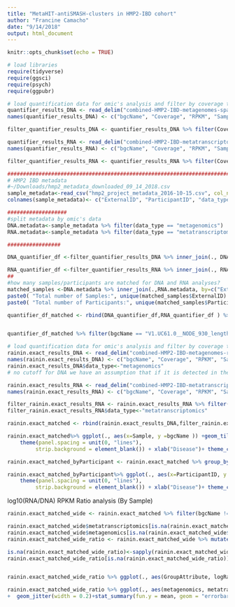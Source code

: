 ```yaml
---
title: "MetaHIT-antiSMASH-clusters in HMP2-IBD cohort"
author: "Francine Camacho"
date: "9/14/2018"
output: html_document
---
```


```r
knitr::opts_chunk$set(echo = TRUE)
```



```r
# load libraries 
require(tidyverse)
require(ggsci)
require(psych)
require(ggpubr)
```


```r
# load quantification data for omic's analysis and filter by coverage threshold (>=50)
quantifier_results_DNA <- read_delim("combined-HMP2-IBD-metagenomes-spanish-clusters-quantifier-results.txt", col_names = F, delim = "\t")
names(quantifier_results_DNA) <- c("bgcName", "Coverage", "RPKM", "Sample") # add column names

filter_quantifier_results_DNA <- quantifier_results_DNA %>% filter(Coverage >= 50)  # filter by coverage 

quantifier_results_RNA <- read_delim("combined-HMP2-IBD-metatranscriptomes-spanish-clusters-quantifier-results.txt", col_names = F, delim = "\t")
names(quantifier_results_RNA) <- c("bgcName", "Coverage", "RPKM", "Sample") # add column names

filter_quantifier_results_RNA <- quantifier_results_RNA %>% filter(Coverage >= 50)  # filter by coverage 

################################################################################
# HMP2 IBD metadata 
#~/Downloads/hmp2_metadata_downloaded_09_14_2018.csv
sample_metadata<-read_csv("hmp2_project_metadata_2016-10-15.csv", col_names = TRUE) %>% select(., `External ID`, `Participant ID`,`data_type`, `visit_num`, sex, hispa, race,specify_race, diagnosis )
colnames(sample_metadata)<- c("ExternalID", "ParticipantID", "data_type","visit_num","sex","hispa","race","specify_race", "GroupAttribute")

################### 
#split metadata by omic's data 
DNA.metadata<-sample_metadata %>% filter(data_type == "metagenomics")
RNA.metadata<-sample_metadata %>% filter(data_type == "metatranscriptomics")

#################

DNA_quantifier_df <-filter_quantifier_results_DNA %>% inner_join(., DNA.metadata, by =c("Sample" = "ExternalID"))

RNA_quantifier_df <-filter_quantifier_results_RNA %>% inner_join(., RNA.metadata, by =c("Sample" = "ExternalID"))
##
#how many samples/participants are matched for DNA and RNA analyses?
matched_samples <-DNA.metadata %>% inner_join(.,RNA.metadata, by=c("ExternalID", "ParticipantID","visit_num","sex","hispa","race","specify_race", "GroupAttribute" ))
paste0( "Total number of Samples:", unique(matched_samples$ExternalID) %>% length())
paste0( "Total number of Participants:", unique(matched_samples$ParticipantID) %>% length())
```

```r

quantifier_df_matched <- rbind(DNA_quantifier_df,RNA_quantifier_df ) %>% filter(Sample %in% matched_samples$ExternalID )


quantifier_df_matched %>% filter(bgcName == "V1.UC61.0__NODE_930_length_26002_cov_3.77986__26002__nrps__ANTISMASH__0_26002" | bgcName == "V1.CD18.3__NODE_78_length_114577_cov_12.9704__43190__nrps__ANTISMASH__49316_92506") %>% ggplot(., aes(bgcName, RPKM, color = GroupAttribute)) + geom_boxplot(outlier.colour = NA) + facet_grid(~data_type) +stat_summary(fun.y = mean, geom = "errorbar", aes(ymax = ..y.., ymin = ..y..), width = .75, linetype = "dashed")+scale_color_npg()+ theme_bw() + geom_jitter(width = 0.2) + theme(axis.text.x = element_text(angle = 90, hjust = 1))
```


```r
# load quantification data for omic's analysis and filter by coverage threshold (10 % in RNA no cutoff % DNA)
rainin.exact_results_DNA <- read_delim("combined-HMP2-IBD-metagenomes-rainin-quantifier-results.txt", col_names = F, delim = "\t")
names(rainin.exact_results_DNA) <- c("bgcName", "Coverage", "RPKM", "Sample") # add column names
rainin.exact_results_DNA$data_type<-"metagenomics"
# no cutoff for DNA we have an assumption that if it is detected in the RNA than it will be detected in the DNA 

rainin.exact_results_RNA <- read_delim("combined-HMP2-IBD-metatranscriptomes-rainin-quantifier-results.txt", col_names = F, delim = "\t")
names(rainin.exact_results_RNA) <- c("bgcName", "Coverage", "RPKM", "Sample") # add column names

filter_rainin.exact_results_RNA <- rainin.exact_results_RNA %>% filter(Coverage >= 10)  # filter by coverage 
filter_rainin.exact_results_RNA$data_type<-"metatranscriptomics"

rainin.exact_matched <- rbind(rainin.exact_results_DNA,filter_rainin.exact_results_RNA ) %>% filter(Sample %in% matched_samples$ExternalID )%>% inner_join(.,matched_samples%>% select(-c(3,10)), by = c("Sample"= "ExternalID"))

rainin.exact_matched%>% ggplot(., aes(x=Sample, y =bgcName )) +geom_tile(aes(fill = RPKM),colour = "black", width=.9, height = .9)+scale_fill_gradient2(low="darkblue", high="darkgreen", guide="colorbar")+facet_grid(data_type~GroupAttribute, switch = "both", scales = "free", space = "free") +
    theme(panel.spacing = unit(0, "lines"), 
         strip.background = element_blank()) + xlab("Disease")+ theme_classic() + theme(axis.text.x = element_text(angle = 90, hjust = 1)) + ggtitle("Target BGCs Relative Score amongst Different Cohorts")

rainin.exact_matched_byParticipant <- rainin.exact_matched %>% group_by(ParticipantID,data_type,bgcName) %>% mutate(meanRPKM = mean(RPKM))

rainin.exact_matched_byParticipant%>% ggplot(., aes(x=ParticipantID, y =bgcName )) +geom_tile(aes(fill = meanRPKM),colour = "black", width=.9, height = .9)+scale_fill_gradient2(low="darkblue", high="darkgreen", guide="colorbar")+facet_grid(data_type~GroupAttribute, switch = "both", scales = "free", space = "free") +
    theme(panel.spacing = unit(0, "lines"), 
         strip.background = element_blank()) + xlab("Disease")+ theme_classic() + theme(axis.text.x = element_text(angle = 90, hjust = 1)) + ggtitle("Target BGCs Relative Score amongst Different Cohorts")

```

log10(RNA/DNA) RPKM Ratio analysis (By Sample)

```r
rainin.exact_matched_wide <- rainin.exact_matched %>% filter(bgcName != "smNRPS-BP") %>% group_by(ParticipantID) %>% mutate(meanRPKM = mean(RPKM)) %>% spread(., data_type, meanRPKM)

rainin.exact_matched_wide$metatranscriptomics[is.na(rainin.exact_matched_wide$metatranscriptomics)]<-0
rainin.exact_matched_wide$metagenomics[is.na(rainin.exact_matched_wide$metagenomics)]<-1
rainin.exact_matched_wide_ratio <- rainin.exact_matched_wide %>% mutate(logRatio = log10(metatranscriptomics/metagenomics))

is.na(rainin.exact_matched_wide_ratio)<-sapply(rainin.exact_matched_wide_ratio, is.infinite) # replace inf to NAs  
rainin.exact_matched_wide_ratio[is.na(rainin.exact_matched_wide_ratio)]<-0 # replace NA to 0s 


rainin.exact_matched_wide_ratio %>% ggplot(., aes(GroupAttribute, logRatio, color = GroupAttribute)) + geom_boxplot(outlier.colour = NA) +  geom_jitter(width = 0.2)+stat_summary(fun.y = mean, geom = "errorbar", aes(ymax = ..y.., ymin = ..y..), width = .75, linetype = "dashed")+scale_color_npg()+ theme_classic() 

rainin.exact_matched_wide_ratio %>% ggplot(., aes(metagenomics, metatranscriptomics, color = GroupAttribute)) + geom_point()+scale_color_npg()+ theme_classic() 
+  geom_jitter(width = 0.2)+stat_summary(fun.y = mean, geom = "errorbar", aes(ymax = ..y.., ymin = ..y..), width = .75, linetype = "dashed")+scale_color_npg()+ theme_classic() 
```
